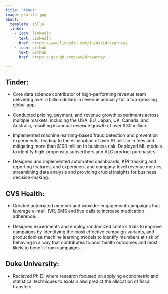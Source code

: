 ```yaml
---
title: "About"
image: profile.jpg
about:
  template: jolla
  links:
    - icon: linkedin
      text: LinkedIn
      href: https://www.linkedin.com/in/davidrkearney/
    - icon: github
      text: Github
      href: https://github.com/davidrkearney

---
```


## Tinder:

+ Core data science contributor of high-performing revenue team delivering over a billion dollars in revenue annually for a top-grossing global app.

+ Conducted pricing, payment, and revenue growth experiments across multiple markets, including the USA, EU, Japan, UK, Canada, and Australia, resulting in annual revenue growth of over $30 million.

+ Implemented machine learning-based fraud detection and prevention experiments, leading to the elimination of over $1 million in fees and mitigating more than $100 million in business risk. Deployed ML models to identify high-propensity subscribers and ALC product purchasers.

+ Designed and implemented automated dashboards, KPI tracking and reporting features, and experiment and company-level revenue metrics, streamlining data analysis and providing crucial insights for business decision-making.


## CVS Health:

+ Created automated member and provider engagement campaigns that leverage e-mail, IVR, SMS and live calls to increase medication adherence.

+ Designed experiments and employ randomized control trials to improve campaigns by identifying the most effective campaign variants, and productionlize machine learning models to identify members at risk of behaving in a way that contributes to poor health outcomes and most likely to benefit from campaigns.

## Duke University:

+ Recieved Ph.D. where research focused on applying econometric and statistical techniques to explain and predict the allocation of fiscal transfers.

